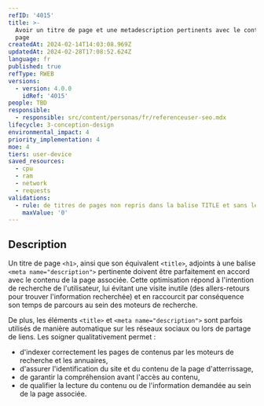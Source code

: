 ```yaml
---
refID: '4015'
title: >-
  Avoir un titre de page et une metadescription pertinents avec le contenu de la
  page
createdAt: 2024-02-14T14:03:08.969Z
updatedAt: 2024-02-28T17:08:52.624Z
language: fr
published: true
refType: RWEB
versions:
  - version: 4.0.0
    idRef: '4015'
people: TBD
responsible:
  - responsible: src/content/personas/fr/referenceuser-seo.mdx
lifecycle: 3-conception-design
environmental_impact: 4
priority_implementation: 4
moe: 4
tiers: user-device
saved_resources:
  - cpu
  - ram
  - network
  - requests
validations:
  - rule: de titres de pages non repris dans la balise TITLE et sans le nom du site
    maxValue: '0'
---
```


## Description

Un titre de page `<h1>`, ainsi que son équivalent `<title>`, adjoints à une balise `<meta name="description">` pertinente doivent être parfaitement en accord avec le contenu de la page associée.
Cette optimisation répond à l'intention de recherche de l'utilisateur, lui évitant une visite inutile (des allers-retours pour trouver l'information recherchée)
et en raccourcit par conséquence son temps de parcours au sein des moteurs de recherche.

De plus, les éléments `<title>` et `<meta name="description">` sont parfois utilisés de manière automatique sur les réseaux sociaux ou lors de partage de liens. Les soigner qualitativement permet :

* d'indexer correctement les pages de contenus par les moteurs de recherche et les annuaires,
* d'assurer l'identification du site et du contenu de la page d'atterrissage,
* de garantir la compréhension avant l'accès au contenu,
* de qualifier la lecture du contenu ou de l'information demandée au sein de la page associée.
